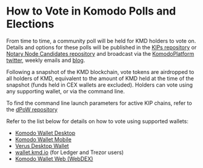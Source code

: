 
# How to Vote in Komodo Polls and Elections

From time to time, a community poll will be held for KMD holders to vote on. Details and options for these polls will be published in the [KIPs repository](https://github.com/KomodoPlatform/kips) or [Notary Node Candidates repository](https://github.com/KomodoPlatform/notaryNodes) and broadcast via the [KomodoPlatform twitter](https://twitter.com/KomodoPlatform), weekly emails and [blog](https://komodoplatform.com/en/blog/).

Following a snapshot of the KMD blockchain, vote tokens are airdropped to all holders of KMD, equivalent to the amount of KMD held at the time of the snapshot (funds held in CEX wallets are excluded). Holders can vote using any supporting wallet, or via the command line.

To find the command line launch parameters for active KIP chains, refer to the [dPoW repository](https://github.com/KomodoPlatform/dPoW/blob/master/iguana/assetchains.old)

Refer to the list below for details on how to vote using supported wallets:

*   [Komodo Wallet Desktop](/komodo/vote-in-komodo-polls-and-elections/komodo-wallet-desktop/)
*   [Komodo Wallet Mobile](/komodo/vote-in-komodo-polls-and-elections/komodo-wallet-mobile/)
*   [Verus Desktop Wallet](/komodo/vote-in-komodo-polls-and-elections/verus-desktop-wallet/)
*   [wallet.kmd.io](/komodo/vote-in-komodo-polls-and-elections/hardware-wallet/) \(for Ledger and Trezor users\)
*   [Komodo Wallet Web (WebDEX)](/komodo/vote-in-komodo-polls-and-elections/komodo-wallet-web/)